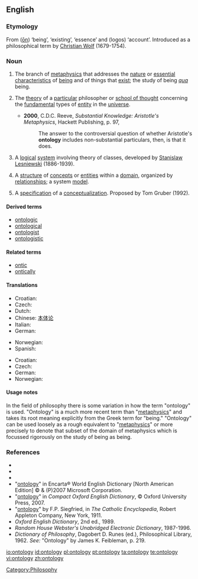 {{wikipedia}}
==English==

===Etymology===
From {{AGr.}} '''[[ὄν|{{Polytonic|ὄν}}]]''' ([[ōn]]) ‘being’, ‘existing’, ‘essence’ and '''[[λόγος|{{Polytonic|λόγος}}]]''' (logos) ‘account’.  Introduced as a philosophical term by [[w:Christian_Wolff_(philosopher)|Christian Wolf]] (1679-1754).

===Noun===
{{en-noun|ontolog|ies}}

# {{philosophy}} The branch of [[metaphysics]] that addresses the [[nature]] or [[essential]] [[characteristic]]s of [[being]] and of things that [[exist]]; the study of being ''[[qua]]'' being.
# {{philosophy}} The [[theory]] of a [[particular]] philosopher or [[school of thought]] concerning the [[fundamental]] types of [[entity]] in the [[universe]].
#*'''2000''', C.D.C. Reeve, ''Substantial Knowledge: Aristotle's Metaphysics'', Hackett Publishing, p. 97,
#*:The answer to the controversial question of whether Aristotle's '''ontology''' includes non-substantial particulars, then, is that it does.
# {{logic}} A [[logical]] [[system]] involving theory of classes, developed by [[w:Stanislaw_Lesniewski|Stanislaw Lesniewski]] (1886-1939).
# {{context|computer science|information science}} A [[structure]] of [[concept]]s or [[entity|entities]] within a [[domain]], organized by [[relationship]]s; a system [[model]].
# {{context|computer science|information science}} A [[specification]] of a [[conceptualization]]. Proposed by Tom Gruber (1992).

====Derived terms====
*[[ontologic]]
*[[ontological]]
*[[ontologist]]
*[[ontologistic]]

====Related terms====
*[[ontic]]
*[[ontically]]

====Translations====
{{trans-top|study of being}}
* Croatian: {{t-|hr|ontologija|f}}
* Czech: {{t-|cs|ontologie|f}}
* Dutch: {{t-|nl|ontologie}}
* Chinese: [[本体论]]
* Italian: {{t-|it|ontologia|f}}
* German: {{t+|de|Ontologie|f}}
{{trans-mid}}
* Norwegian: {{t-|no|ontologi|m}}
* Spanish: {{t+|es|ontología|f}}
{{trans-bottom}}

{{trans-top|system model in computer science}}
* Croatian: {{t-|hr|ontologija|f}}
* Czech: {{t-|cs|ontologie|f}}
* German: {{t+|de|Ontologie|f}}
* Norwegian: {{t-|no|ontologi|m}}
{{trans-mid}}
{{trans-bottom}}

====Usage notes====
In the field of philosophy there is some variation in how the term "ontology" is used.  "Ontology" is a much more recent term than "[[metaphysics]]" and takes its root meaning explicitly from the Greek term for "being."  "Ontology" can be used loosely as a rough equivalent to "[[metaphysics]]" or more precisely to denote that subset of the domain of metaphysics which is focussed rigorously on the study of being as being.

===References===
*{{R:Webster 1828}}
*{{R:Webster 1913|ontology}}
*{{R:Dictionary.com|ontology}}
*"[http://encarta.msn.com/dictionary_/ontology.html ontology]" in Encarta® World English Dictionary [North American Edition] © & (P)2007 Microsoft Corporation.
*"[http://www.askoxford.com/concise_oed/ontology?view=uk ontology]" in ''Compact Oxford English Dictionary'', © Oxford University Press, 2007.
*"[http://www.newadvent.org/cathen/11258a.htm ontology]" by F.P. Siegfried, in ''The Catholic Encyclopedia'', Robert Appleton Company, New York, 1911.
*''Oxford English Dictionary'', 2nd ed., 1989.
*''Random House Webster's Unabridged Electronic Dictionary'', 1987-1996.
*''Dictionary of Philosophy'', Dagobert D. Runes (ed.), Philosophical Library, 1962. ''See:'' "Ontology" by James K. Feibleman, p. 219.

[[Category:Philosophy]]

[[io:ontology]]
[[id:ontology]]
[[pl:ontology]]
[[pt:ontology]]
[[ta:ontology]]
[[te:ontology]]
[[vi:ontology]]
[[zh:ontology]]